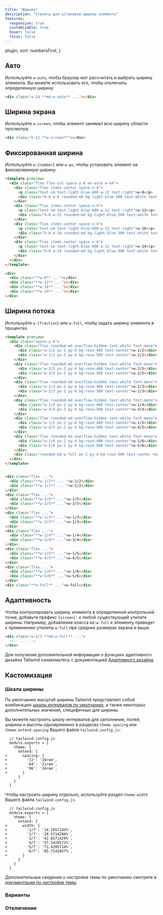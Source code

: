```yaml
---
title: "Ширина"
description: "Утилиты для установки ширины элемента"
features:
  responsive: true
  customizable: true
  hover: false
  focus: false
---
```



  plugin,
  sort: numbersFirst,
}

## Авто

Используйте `w-auto`, чтобы браузер мог рассчитать и выбрать ширину элемента. Вы можете использовать его, чтобы отключить определенную ширину:

```html
<div class="w-24 **md:w-auto** ..."></div>
```

## Ширина экрана

Используйте `w-screen`, чтобы элемент занимал всю ширину области просмотра.

```html
<div class="h-12 **w-screen**"></div>
```

## Фиксированная ширина

Используйте `w-{number}` или `w-px`, чтобы установить элемент на фиксированную ширину.


```html lightBlue
<template preview>
  <div class="flex flex-col space-y-8 mx-auto w-64">
    <div class="flex items-center space-x-4">
      <p class="text-sm text-light-blue-600 w-12 text-right">w-8</p>
      <div class="h-8 w-8 rounded-md bg-light-blue-500 text-white text-2xl font-extrabold"></div>
    </div>
    <div class="flex items-center space-x-4">
      <p class="text-sm text-light-blue-600 w-12 text-right">w-12</p>
      <div class="h-8 w-12 rounded-md bg-light-blue-500 text-white text-2xl font-extrabold"></div>
    </div>
    <div class="flex items-center space-x-4">
      <p class="text-sm text-light-blue-600 w-12 text-right">w-16</p>
      <div class="h-8 w-16 rounded-md bg-light-blue-500 text-white text-2xl font-extrabold"></div>
    </div>
    <div class="flex items-center space-x-4">
      <p class="text-sm text-light-blue-600 w-12 text-right">w-24</p>
      <div class="h-8 w-24 rounded-md bg-light-blue-500 text-white text-2xl font-extrabold"></div>
    </div>
  </div>
</template>

<div>
  <div class="**w-8** ..."></div>
  <div class="**w-12** ..."></div>
  <div class="**w-16** ..."></div>
  <div class="**w-24** ..."></div>
</div>
```

## Ширина потока

Используйте `w-{fraction}` или `w-full`, чтобы задать ширину элемента в процентах.

```html rose
<template preview>
  <div class="space-y-6">
    <div class="flex rounded-md overflow-hidden text-white font-mono">
      <div class="w-1/2 px-2 py-4 bg-rose-400 text-center">w-1/2</div>
      <div class="w-1/2 px-2 py-4 bg-rose-500 text-center">w-1/2</div>
    </div>
    <div class="flex rounded-md overflow-hidden text-white font-mono">
      <div class="w-2/5 px-2 py-4 bg-rose-400 text-center">w-2/5</div>
      <div class="w-3/5 px-2 py-4 bg-rose-500 text-center">w-3/5</div>
    </div>
    <div class="flex rounded-md overflow-hidden text-white font-mono">
      <div class="w-1/3 px-2 py-4 bg-rose-400 text-center">w-1/3</div>
      <div class="w-2/3 px-2 py-4 bg-rose-500 text-center">w-2/3</div>
    </div>
    <div class="flex rounded-md overflow-hidden text-white font-mono">
      <div class="w-1/4 px-2 py-4 bg-rose-400 text-center">w-1/4</div>
      <div class="w-3/4 px-2 py-4 bg-rose-500 text-center">w-3/4</div>
    </div>
    <div class="flex rounded-md overflow-hidden text-white font-mono">
      <div class="w-1/5 px-2 py-4 bg-rose-400 text-center">w-1/5</div>
      <div class="w-4/5 px-2 py-4 bg-rose-500 text-center">w-4/5</div>
    </div>
    <div class="flex rounded-md overflow-hidden text-white font-mono">
      <div class="w-1/6 px-2 py-4 bg-rose-400 text-center">w-1/6</div>
      <div class="w-5/6 px-2 py-4 bg-rose-500 text-center">w-5/6</div>
    </div>
    <div class="rounded-md w-full px-2 py-4 bg-rose-500 text-center text-white font-mono">w-full</div>
  </div>
</template>


<div class="flex ...">
  <div class="**w-1/2** ... ">w-1/2</div>
  <div class="**w-1/2** ... ">w-1/2</div>
</div>
<div class="flex ...">
  <div class="**w-2/5** ...">w-2/5</div>
  <div class="**w-3/5** ...">w-3/5</div>
</div>
<div class="flex ...">
  <div class="**w-1/3** ...">w-1/3</div>
  <div class="**w-2/3** ...">w-2/3</div>
</div>
<div class="flex ...">
  <div class="**w-1/4** ...">w-1/4</div>
  <div class="**w-3/4** ...">w-3/4</div>
</div>
<div class="flex ...">
  <div class="**w-1/5** ...">w-1/5</div>
  <div class="**w-4/5** ...">w-4/5</div>
</div>
<div class="flex ...">
  <div class="**w-1/6** ...">w-1/6</div>
  <div class="**w-5/6** ...">w-5/6</div>
</div>
<div class="**w-full** ...">w-full</div>
```

## Адаптивность

Чтобы контролировать ширину элемента в определенной контрольной точке, добавьте префикс `{screen}:` к любой существующей утилите ширины. Например, добавление класса `md:w-full` к элементу приведет к применению утилиты `w-full` при средних размерах экрана и выше.

```html
<div class="w-1/2 **md:w-full** ...">
  <!-- ... -->
</div>
```

Для получения дополнительной информации о функциях адаптивного дизайна Tailwind ознакомьтесь с документацией [Адаптивного дизайна](/docs/responsive-design).

## Кастомизация

### Шкала ширины

По умолчанию масштаб ширины Tailwind представляет собой комбинацию [шкалы интервалов по умолчанию](/docs/customizing-spacing#default-spacing-scale), а также некоторых дополнительных значений, специфичных для ширины.

Вы можете настроить шкалу интервалов для заполнения, полей, ширины и высоты одновременно в разделах `theme.spacing` или `theme.extend.spacing` Вашего файла `tailwind.config.js`:

```diff-js
  // tailwind.config.js
  module.exports = {
    theme: {
      extend: {
+       spacing: {
+         '72': '18rem',
+         '84': '21rem',
+         '96': '24rem',
+       }
      }
    }
  }
```

Чтобы настроить ширину отдельно, используйте раздел `theme.width` Вашего файла `tailwind.config.js`.

```diff-js
  // tailwind.config.js
  module.exports = {
    theme: {
      extend: {
+       width: {
+         '1/7': '14.2857143%',
+         '2/7': '28.5714286%',
+         '3/7': '42.8571429%',
+         '4/7': '57.1428571%',
+         '5/7': '71.4285714%',
+         '6/7': '85.7142857%',
+       }
      }
    }
  }
```

Дополнительные сведения о настройке темы по умолчанию смотрите в [документации по настройке темы](/docs/theme#customizing-the-default-theme).

### Варианты

<Variants plugin="width" />

### Отключение

<Disabling plugin="width" />

